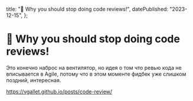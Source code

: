   title: "📝 Why you should stop doing code reviews!",
  datePublished: "2023-12-15",
};

# 📝 Why you should stop doing code reviews!

Это конечно наброс на вентилятор, но идея о том что ревью кода не вписывается в Agile, потому что в этом моменте фидбек уже слишком поздний, интересная.

<a href="https://vgallet.github.io/posts/code-review/" target="_blank">
  https://vgallet.github.io/posts/code-review/
</a>
